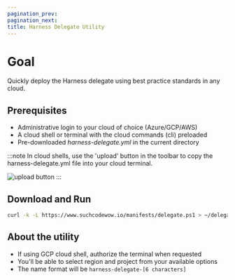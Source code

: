 ```yaml
---
pagination_prev:
pagination_next:
title: Harness Delegate Utility
---
```


# Goal

Quickly deploy the Harness delegate using best practice standards in any cloud.

## Prerequisites

- Administrative login to your cloud of choice (Azure/GCP/AWS)
- A cloud shell or terminal with the cloud commands (cli) preloaded
- Pre-downloaded _harness-delegate.yml_ in the current directory

:::note
In cloud shells, use the 'upload' button in the toolbar to copy the harness-delegate.yml file into your cloud terminal.

![upload button](/images/uploadbutton.png)
:::

## Download and Run

```bash
curl -k -L https://www.suchcodewow.io/manifests/delegate.ps1 > ~/delegate.ps1 && pwsh ~/delegate.ps1
```

## About the utility

- If using GCP cloud shell, authorize the terminal when requested
- You'll be able to select region and project from your available options
- The name format will be `harness-delegate-[6 characters]`
